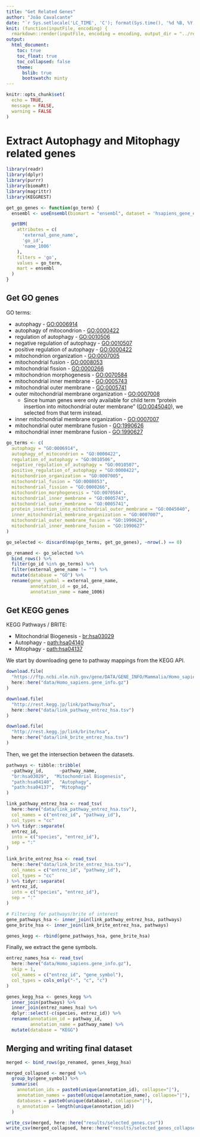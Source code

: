 ```yaml
---
title: "Get Related Genes"
author: "João Cavalcante"
date: "`r Sys.setlocale('LC_TIME', 'C'); format(Sys.time(), '%d %B, %Y')`"
knit: (function(inputFile, encoding) {
  rmarkdown::render(inputFile, encoding = encoding, output_dir = "../reports/") })
output:
  html_document:
    toc: true
    toc_float: true
    toc_collapsed: false
    theme:
      bslib: true
      bootswatch: minty
---
```


```r
knitr::opts_chunk$set(
  echo = TRUE,
  message = FALSE,
  warning = FALSE
)
```

# Extract Autophagy and Mitophagy related genes

```r
library(readr)
library(dplyr)
library(purrr)
library(biomaRt)
library(magrittr)
library(KEGGREST)

get_go_genes <- function(go_term) {
  ensembl <- useEnsembl(biomart = "ensembl", dataset = 'hsapiens_gene_ensembl')

  getBM(
    attributes = c(
      'external_gene_name',
      'go_id',
      'name_1006'
    ),
    filters = 'go',
    values = go_term,
    mart = ensembl
  )
}
```


## Get GO genes

GO terms:

  * autophagy - [GO:0006914](https://amigo.geneontology.org/amigo/term/GO:0006914)
  * autophagy of mitocondrion - [GO:0000422](https://amigo.geneontology.org/amigo/term/GO:0000422)
  * regulation of autophagy - [GO:0010506](https://amigo.geneontology.org/amigo/term/GO:0010506)
  * negative regulation of autophagy - [GO:0010507](https://amigo.geneontology.org/amigo/term/GO:0010507)
  * positive regulation of autophagy - [GO:0000422](https://amigo.geneontology.org/amigo/term/GO:0000422)
  * mitochondrion organization - [GO:0007005](https://amigo.geneontology.org/amigo/term/GO:0007005)
  * mitochondrial fusion - [GO:0008053](https://amigo.geneontology.org/amigo/term/GO:0008053)
  * mitochondrial fission - [GO:0000266](https://amigo.geneontology.org/amigo/term/GO:0000266)
  * mitochondrion morphogenesis - [GO:0070584](https://amigo.geneontology.org/amigo/term/GO:0070584)
  * mitochondrial inner membrane - [GO:0005743](https://amigo.geneontology.org/amigo/term/GO:0005743)
  * mitochondrial outer membrane - [GO:0005741](https://amigo.geneontology.org/amigo/term/GO:0005741)
  * outer mitochondrial membrane organization - [GO:0007008](https://amigo.geneontology.org/amigo/term/GO:0007008)
    - Since human genes were only available for child term "protein insertion into mitochondrial outer membrane" ([GO:0045040](https://amigo.geneontology.org/amigo/term/GO:0045040)), we selected from that term instead.
  * inner mitochondrial membrane organization - [GO:0007007](https://amigo.geneontology.org/amigo/term/GO:0007007)
  * mitochondrial outer membrane fusion - [GO:1990626](https://amigo.geneontology.org/amigo/term/GO:1990626)
  * mitochondrial inner membrane fusion - [GO:1990627](https://amigo.geneontology.org/amigo/term/GO:1990627)

```r
go_terms <- c(
  autophagy = "GO:0006914",
  autophagy_of_mitocondrion = "GO:0000422",
  regulation_of_autophagy = "GO:0010506",
  negative_regulation_of_autophagy = "GO:0010507",
  positive_regulation_of_autophagy = "GO:0000422",
  mitochondrion_organization = "GO:0007005",
  mitochondrial_fusion = "GO:0008053",
  mitochondrial_fission = "GO:0000266",
  mitochondrion_morphogenesis = "GO:0070584",
  mitochondrial_inner_membrane = "GO:0005743",
  mitochondrial_outer_membrane = "GO:0005741",
  protein_insertion_into_mitochondrial_outer_membrane = "GO:0045040",
  inner_mitochondrial_membrane_organization = "GO:0007007",
  mitochondrial_outer_membrane_fusion = "GO:1990626",
  mitochondrial_inner_membrane_fusion = "GO:1990627"
)

go_selected <- discard(map(go_terms, get_go_genes), ~nrow(.) == 0)

go_renamed <- go_selected %>%
  bind_rows() %>%
  filter(go_id %in% go_terms) %>%
  filter(external_gene_name != "") %>%
  mutate(database = "GO") %>%
  rename(gene_symbol = external_gene_name,
         annotation_id = go_id,
         annotation_name = name_1006)
```

## Get KEGG genes

KEGG Pathways / BRITE:

  * Mitochondrial Biogenesis - [br:hsa03029](https://www.kegg.jp/brite/hsa03029)
  * Autophagy - [path:hsa04140](https://www.kegg.jp/pathway/hsa04140)
  * Mitophagy - [path:hsa04137](https://www.kegg.jp/pathway/hsa04137)

We start by downloading gene to pathway mappings from the KEGG API.

```r
download.file(
  "https://ftp.ncbi.nlm.nih.gov/gene/DATA/GENE_INFO/Mammalia/Homo_sapiens.gene_info.gz",
  here::here("data/Homo_sapiens.gene_info.gz")
)

download.file(
  "http://rest.kegg.jp/link/pathway/hsa",
  here::here("data/link_pathway_entrez_hsa.tsv")
)

download.file(
  "http://rest.kegg.jp/link/brite/hsa",
  here::here("data/link_brite_entrez_hsa.tsv")
)
```

Then, we get the intersection between the datasets.

```r
pathways <- tibble::tribble(
  ~pathway_id,      ~pathway_name,
  "br:hsa03029",  "Mitochondrial Biogenesis",
  "path:hsa04140",  "Autophagy",
  "path:hsa04137",  "Mitophagy"
)

link_pathway_entrez_hsa <- read_tsv(
  here::here("data/link_pathway_entrez_hsa.tsv"),
  col_names = c("entrez_id", "pathway_id"),
  col_types = "cc"
) %>% tidyr::separate(
  entrez_id,
  into = c("species", "entrez_id"),
  sep = ":"
)

link_brite_entrez_hsa <- read_tsv(
  here::here("data/link_brite_entrez_hsa.tsv"),
  col_names = c("entrez_id", "pathway_id"),
  col_types = "cc"
) %>% tidyr::separate(
  entrez_id,
  into = c("species", "entrez_id"),
  sep = ":"
)

# Filtering for pathways/brite of interest
gene_pathways_hsa <- inner_join(link_pathway_entrez_hsa, pathways)
gene_brite_hsa <- inner_join(link_brite_entrez_hsa, pathways)

genes_kegg <- rbind(gene_pathways_hsa, gene_brite_hsa)
```

Finally, we extract the gene symbols.

```r
entrez_names_hsa <- read_tsv(
  here::here("data/Homo_sapiens.gene_info.gz"),
  skip = 1,
  col_names = c("entrez_id", "gene_symbol"),
  col_types = cols_only("-", "c", "c")
)

genes_kegg_hsa <- genes_kegg %>%
  inner_join(pathways) %>%
  inner_join(entrez_names_hsa) %>%
  dplyr::select(-c(species, entrez_id)) %>%
  rename(annotation_id = pathway_id,
         annotation_name = pathway_name) %>%
  mutate(database = "KEGG")
```

## Merging and writing final dataset

```r
merged <- bind_rows(go_renamed, genes_kegg_hsa)

merged_collapsed <- merged %>%
  group_by(gene_symbol) %>%
  summarise(
    annotation_ids = paste0(unique(annotation_id), collapse="|"),
    annotation_names = paste0(unique(annotation_name), collapse="|"),
    databases = paste0(unique(database), collapse="|"),
    n_annotation = length(unique(annotation_id))
  )

write_csv(merged, here::here("results/selected_genes.csv"))
write_csv(merged_collapsed, here::here("results/selected_genes_collapsed.csv"))
```

